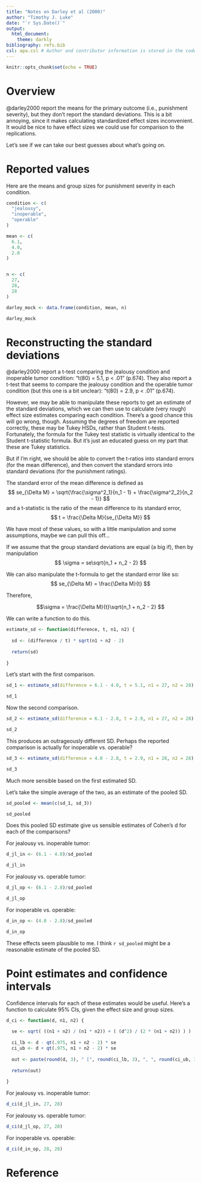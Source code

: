 ```yaml
---
title: "Notes on Darley et al (2000)"
author: "Timothy J. Luke"
date: "`r Sys.Date()`"
output: 
  html_document:
    theme: darkly
bibliography: refs.bib
csl: apa.csl # Author and contributor information is stored in the code
---
```


```r
knitr::opts_chunk$set(echo = TRUE)
```

# Overview

@darley2000 report the means for the primary outcome (i.e., punishment severity), but they don't report the standard deviations. This is a bit annoying, since it makes calculating standardized effect sizes inconvenient. It would be nice to have effect sizes we could use for comparison to the replications.

Let's see if we can take our best guesses about what's going on.

# Reported values

Here are the means and group sizes for punishment severity in each condition.

```r
condition <- c(
  "jealousy",
  "inoperable",
  "operable"
)

mean <- c(
  6.1,
  4.0,
  2.8
)


n <- c(
  27,
  28,
  28
)

darley_mock <- data.frame(condition, mean, n)
```

```r
darley_mock
```

# Reconstructing the standard deviations

@darley2000 report a t-test comparing the jealousy condition and inoperable tumor condition: "t(80) = 5.1, p < .01" (p.674). They also report a t-test that seems to compare the jealousy condition and the operable tumor condition (but this one is a bit unclear): "t(80) = 2.9, p < .01" (p.674).

However, we may be able to manipulate these reports to get an estimate of the standard deviations, which we can then use to calculate (very rough) effect size estimates comparing each condition. There's a good chance this will go wrong, though. Assuming the degrees of freedom are reported correctly, these may be Tukey HSDs, rather than Student t-tests. Fortunately, the formula for the Tukey test statistic is virtually identical to the Student t-statistic formula. But it's just an educated guess on my part that these are Tukey statistics.

But if I'm right, we should be able to convert the t-ratios into standard errors (for the mean difference), and then convert the standard errors into standard deviations (for the punishment ratings).

The standard error of the mean difference is defined as $$ se_{\Delta M} = \sqrt{\frac{\sigma^2_1}{n_1 - 1} + \frac{\sigma^2_2}{n_2 - 1}} $$ and a t-statistic is the ratio of the mean difference to its standard error, $$ t = \frac{\Delta M}{se_{\Delta M}} $$


We have most of these values, so with a little manipulation and some assumptions, maybe we can pull this off...

If we assume that the group standard deviations are equal (a big if), then by manipulation $$ \sigma = se\sqrt{n_1 + n_2 - 2} $$ 

We can also manipulate the t-formula to get the standard error like so: $$ se_{\Delta M} = \frac{\Delta M}{t} $$

Therefore,

$$\sigma = \frac{\Delta M}{t}\sqrt{n_1 + n_2 - 2} $$

We can write a function to do this.

```r
estimate_sd <- function(difference, t, n1, n2) {
  
  sd <- (difference / t) * sqrt(n1 + n2 - 2)
  
  return(sd)
  
}
```

Let's start with the first comparison.

```r
sd_1 <- estimate_sd(difference = 6.1 - 4.0, t = 5.1, n1 = 27, n2 = 28)

sd_1
```

Now the second comparison.

```r
sd_2 <- estimate_sd(difference = 6.1 - 2.8, t = 2.9, n1 = 27, n2 = 28)

sd_2
```

This produces an outrageously different SD. Perhaps the reported comparison is actually for inoperable vs. operable?

```r
sd_3 <- estimate_sd(difference = 4.0 - 2.8, t = 2.9, n1 = 28, n2 = 28)

sd_3
```

Much more sensible based on the first estimated SD. 

Let's take the simple average of the two, as an estimate of the pooled SD.

```r
sd_pooled <- mean(c(sd_1, sd_3))

sd_pooled
```

Does this pooled SD estimate give us sensible estimates of Cohen's d for each of the comparisons?

For jealousy vs. inoperable tumor:

```r
d_jl_in <- (6.1 - 4.0)/sd_pooled

d_jl_in
```

For jealousy vs. operable tumor:

```r
d_jl_op <- (6.1 - 2.8)/sd_pooled

d_jl_op
```

For inoperable vs. operable:

```r
d_in_op <- (4.0 - 2.8)/sd_pooled

d_in_op
```

These effects seem plausible to me. I think `r sd_pooled` might be a reasonable estimate of the pooled SD.

# Point estimates and confidence intervals

Confidence intervals for each of these estimates would be useful. Here's a function to calculate 95% CIs, given the effect size and group sizes.

```r
d_ci <- function(d, n1, n2) {
  
  se <- sqrt( ((n1 + n2) / (n1 * n2)) + ( (d^2) / (2 * (n1 + n2)) ) )
  
  ci_lb <- d - qt(.975, n1 + n2 - 2) * se
  ci_ub <- d + qt(.975, n1 + n2 - 2) * se
  
  out <- paste(round(d, 3), " [", round(ci_lb, 3), ", ", round(ci_ub, 3), "]", sep = "")
  
  return(out)
  
}
```

For jealousy vs. inoperable tumor:

```r
d_ci(d_jl_in, 27, 28)
```

For jealousy vs. operable tumor:

```r
d_ci(d_jl_op, 27, 28)
```

For inoperable vs. operable:

```r
d_ci(d_in_op, 28, 28)
```

# Reference